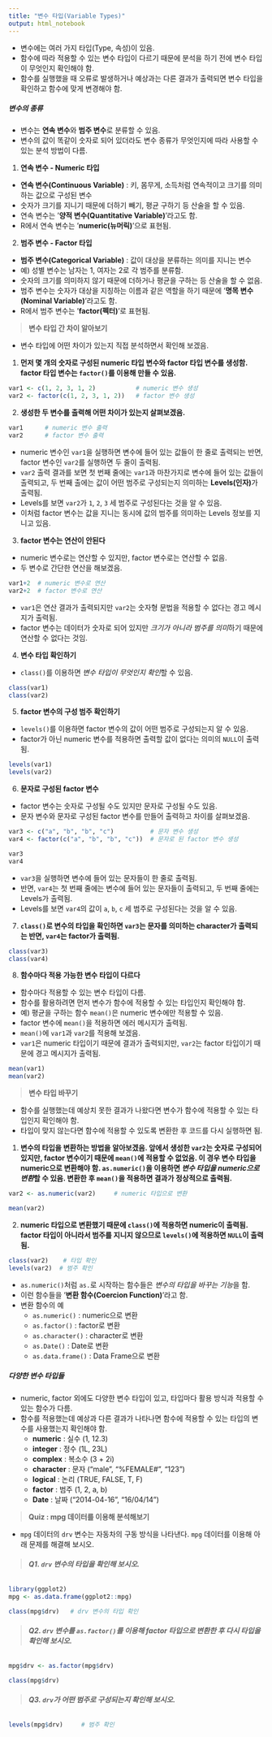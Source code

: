 ---
title: "변수 타입(Variable Types)"
output: html_notebook
---

- 변수에는 여러 가지 타입(Type, 속성)이 있음.
- 함수에 따라 적용할 수 있는 변수 타입이 다르기 때문에 분석을 하기 전에 변수 타입이 무엇인지 확인해야 함.
- 함수를 실행했을 때 오류로 발생하거나 예상과는 다른 결과가 출력되면 변수 타입을 확인하고 함수에 맞게 변경해야 함.

##### **변수의 종류**

- 변수는 **연속 변수**와 **범주 변수**로 분류할 수 있음.
- 변수의 값이 똑같이 숫자로 되어 있더라도 변수 종류가 무엇인지에 따라 사용할 수 있는 분석 방법이 다름.

1. **연속 변수 - Numeric 타입**

- **연속 변수(Continuous Variable)** : 키, 몸무게, 소득처럼 연속적이고 크기를 의미하는 값으로 구성된 변수
- 숫자가 크기를 지니기 때문에 더하기 빼기, 평균 구하기 등 산술을 할 수 있음.
- 연속 변수는 '**양적 변수(Quantitative Variable)**'라고도 함.
- R에서 연속 변수는 '**numeric(뉴머릭)**'으로 표현됨.

2. **범주 변수 - Factor 타입**

- **범주 변수(Categorical Variable)** : 값이 대상을 분류하는 의미를 지니는 변수
- 예) 성별 변수는 남자는 1, 여자는 2로 각 범주를 분류함.
- 숫자의 크기를 의미하지 않기 때문에 더하거나 평균을 구하는 등 산술을 할 수 없음.
- 범주 변수는 숫자가 대상을 지칭하는 이름과 같은 역할을 하기 때문에 '**명목 변수(Nominal Variable)**'라고도 함.
- R에서 범주 변수는 '**factor(펙터)**'로 표현됨.

> **변수 타입 간 차이 알아보기**

- 변수 타입에 어떤 차이가 있는지 직접 분석하면서 확인해 보겠음.

1. **먼저 몇 개의 숫자로 구성된 numeric 타입 변수와 factor 타입 변수를 생성함. factor 타입 변수는 `factor()`를 이용해 만들 수 있음.**

```{r}
var1 <- c(1, 2, 3, 1, 2)           # numeric 변수 생성
var2 <- factor(c(1, 2, 3, 1, 2))   # factor 변수 생성
```

2. **생성한 두 변수를 출력해 어떤 차이가 있는지 살펴보겠음.**

```{r}
var1      # numeric 변수 출력
var2      # factor 변수 출력
```

- numeric 변수인 `var1`을 실행하면 변수에 들어 있는 값들이 한 줄로 출력되는 반면, factor 변수인 `var2`를 실행하면 두 줄이 출력됨.
- `var2` 출력 결과를 보면 첫 번째 줄에는 `var1`과 마찬가지로 변수에 들어 있는 값들이 출력되고, 두 번째 출에는 값이 어떤 범주로 구성되는지 의미하는 **Levels(인자)**가 출력됨.
- Levels를 보면 `var2`가 `1`, `2`, `3` 세 범주로 구성된다는 것을 알 수 있음.
- 이처럼 factor 변수는 값을 지니는 동시에 값의 범주를 의미하는 Levels 정보를 지니고 있음.

3. **factor 변수는 연산이 안된다**

- numeric 변수로는 연산할 수 있지만, factor 변수로는 연산할 수 없음.
- 두 변수로 간단한 연산을 해보겠음.

```{r}
var1+2  # numeric 변수로 연산
var2+2  # factor 변수로 연산
```

- `var1`은 연산 결과가 출력되지만 `var2`는 숫자형 문법을 적용할 수 없다는 경고 메시지가 출력됨.
- factor 변수는 데이터가 숫자로 되어 있지만 *크기가 아니라 범주를 의미*하기 때문에 연산할 수 없다는 것임.

4. **변수 타입 확인하기**

- `class()`를 이용하면 *변수 타입이 무엇인지 확인*할 수 있음.

```{r}
class(var1)
class(var2)
```

5. **factor 변수의 구성 범주 확인하기**

- `levels()`를 이용하면 factor 변수의 값이 어떤 범주로 구성되는지 알 수 있음.
- factor가 아닌 numeric 변수를 적용하면 출력할 값이 없다는 의미의 `NULL`이 출력됨.

```{r}
levels(var1)
levels(var2)
```

6. **문자로 구성된 factor 변수**

- factor 변수는 숫자로 구성될 수도 있지만 문자로 구성될 수도 있음.
- 문자 변수와 문자로 구성된 factor 변수를 만들어 출력하고 차이를 살펴보겠음.

```{r}
var3 <- c("a", "b", "b", "c")          # 문자 변수 생성
var4 <- factor(c("a", "b", "b", "c"))  # 문자로 된 factor 변수 생성

var3
var4
```

- `var3`을 실행하면 변수에 들어 있는 문자들이 한 줄로 출력됨.
- 반면, `var4`는 첫 번째 줄에는 변수에 들어 있는 문자들이 출력되고, 두 번째 줄에는 Levels가 출력됨.
- Levels를 보면 `var4`의 값이 `a`, `b`, `c` 세 범주로 구성된다는 것을 알 수 있음.

7. **`class()`로 변수의 타입을 확인하면 `var3`는 문자를 의미하는 character가 출력되는 반면, `var4`는 factor가 출력됨.**

```{r}
class(var3)
class(var4)
```

8. **함수마다 적용 가능한 변수 타입이 다르다**

- 함수마다 적용할 수 있는 변수 타입이 다름.
- 함수를 활용하려면 먼저 변수가 함수에 적용할 수 있는 타입인지 확인해야 함.
- 예) 평균을 구하는 함수 `mean()`은 numeric 변수에만 적용할 수 있음.
- factor 변수에 `mean()`을 적용하면 에러 메시지가 출력됨.
- `mean()`에 `var1`과 `var2`를 적용해 보겠음.
- `var1`은 numeric 타입이기 때문에 결과가 출력되지만, `var2`는 factor 타입이기 때문에 경고 메시지가 출력됨.

```{r}
mean(var1)
mean(var2)
```

> **변수 타입 바꾸기**

- 함수를 실행했는데 예상치 못한 결과가 나왔다면 변수가 함수에 적용할 수 있는 타입인지 확인해야 함.
- 타입이 맞지 않는다면 함수에 적용할 수 있도록 변환한 후 코드를 다시 실행하면 됨.

1. **변수의 타입을 변환하는 방법을 알아보겠음. 앞에서 생성한 `var2`는 숫자로 구성되어 있지만, factor 변수이기 때문에 `mean()`에 적용할 수 없었음. 이 경우 변수 타입을 numeric으로 변환해야 함. `as.numeric()`을 이용하면 *변수 타입을 numeric으로 변환*할 수 있음. 변환한 후 `mean()`을 적용하면 결과가 정상적으로 출력됨.**

```{r}
var2 <- as.numeric(var2)     # numeric 타입으로 변환
```

```{r}
mean(var2)
```


2. **numeric 타입으로 변환했기 때문에 `class()`에 적용하면 numeric이 출력됨. factor 타입이 아니라서 범주를 지니지 않으므로 `levels()`에 적용하면 `NULL`이 출력됨.**

```{r}
class(var2)    # 타입 확인
levels(var2)  # 범주 확인
```

- `as.numeric()`처럼 `as.`로 시작하는 함수들은 *변수의 타입을 바꾸는 기능*을 함.
- 이런 함수들을 '**변환 함수(Coercion Function)**'라고 함.
- 변환 함수의 예
    - `as.numeric()` : numeric으로 변환
    - `as.factor()` : factor로 변환
    - `as.character()` : character로 변환
    - `as.Date()` : Date로 변환
    - `as.data.frame()` : Data Frame으로 변환
    
##### **다양한 변수 타입들**

- numeric, factor 외에도 다양한 변수 타입이 있고, 타입마다 활용 방식과 적용할 수 있는 함수가 다름.
- 함수를 적용했는데 예상과 다른 결과가 나타나면 함수에 적용할 수 있는 타입의 변수를 사용했는지 확인해야 함.
    - **numeric** : 실수 (1, 12.3)
    - **integer** : 정수 (1L, 23L)
    - **complex** : 복소수 (3 + 2i)
    - **character** : 문자 ("male", "%FEMALE#", "123")
    - **logical** : 논리 (TRUE, FALSE, T, F)
    - **factor** : 범주 (1, 2, a, b)
    - **Date** : 날짜 ("2014-04-16", "16/04/14")
    
> **Quiz : mpg 데이터를 이용해 분석해보기**

- `mpg` 데이터의 `drv` 변수는 자동차의 구동 방식을 나타낸다. `mpg` 데이터를 이용해 아래 문제를 해결해 보시오.

> ###### **Q1. `drv` 변수의 타입을 확인해 보시오.**

```{r}
library(ggplot2)
mpg <- as.data.frame(ggplot2::mpg)

class(mpg$drv)   # drv 변수의 타입 확인
```

> ###### **Q2. `drv` 변수를 `as.factor()`를 이용해 factor 타입으로 변환한 후 다시 타입을 확인해 보시오.**

```{r}
mpg$drv <- as.factor(mpg$drv)

class(mpg$drv)
```

> ###### **Q3. `drv`가 어떤 범주로 구성되는지 확인해 보시오.**

```{r}
levels(mpg$drv)     # 범주 확인
```

